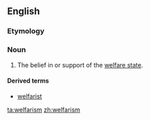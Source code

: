 ==English==

===Etymology===
{{suffix|welfare|ism}}

===Noun===
{{en-noun|-}}

# {{rare|derisive}} The belief in or support of the [[welfare state]].

====Derived terms====
* [[welfarist]]

[[ta:welfarism]]
[[zh:welfarism]]
